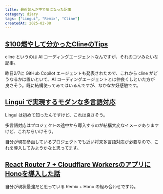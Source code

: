 ```yaml
---
title: 最近読んだ中で気になった記事
category: diary
tags: ["Lingui", "Remix", "Cline"]
createdAt: 2025-02-08
---
```


## [$100燃やして分かったClineのTips](https://zenn.dev/watany/articles/50665ee40f4948)

cline というのは AI コーディングエージェントなんですが、それのコツみたいな記事。

昨日2/7に GitHub Copilot エージェントも発表されたので、これから cline がどうなるかは置いといて、AI コーディングエージェントとは仲良くしといた方が良さそう。既に結構使ってみてはいるんですが、なかなか好感触です。

## [Lingui で実現するモダンな多言語対応](https://zenn.dev/chot/articles/d325df526aa656)

Lingui は初めて知ったんですけど、これは良さそう。

多言語対応はプロジェクトの途中から導入するのが結構大変なイメージありますけど、これならいけそう。

自分が現在参画しているプロジェクトでも近い将来多言語対応が必要なので、これを導入してみようかなと思ってます。

## [React Router 7 + Cloudflare WorkersのアプリにHonoを導入した話](https://zenn.dev/tmiyajima/articles/bc0c9d2de32d07)

自分が現状最強だと思っている Remix + Hono の組み合わせですね。

